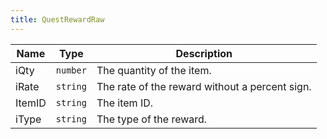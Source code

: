 ```yaml
---
title: QuestRewardRaw
---
```


| Name | Type | Description |
|------|------|-------------|
| iQty | `number` | The quantity of the item. |
| iRate | `string` | The rate of the reward without a percent sign. |
| ItemID | `string` | The item ID. |
| iType | `string` | The type of the reward. |